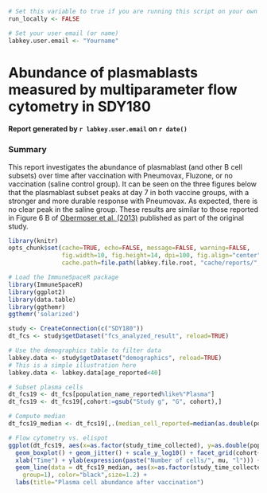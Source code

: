 ```r
# Set this variable to true if you are running this script on your own machine
run_locally <- FALSE
```

```r
# Set your user email (or name)
labkey.user.email <- "Yourname"
```

# Abundance of plasmablasts measured by multiparameter flow cytometry in SDY180
#### Report generated by `r labkey.user.email` on `r date()`

### Summary
This report investigates the abundance of plasmablast (and other B cell subsets) over time after vaccination with Pneumovax, Fluzone, or no vaccination (saline control group). 
It can be seen on the three figures below that the plasmablast subset peaks at day 7 in both vaccine groups, with a stronger and more durable response with Pneumovax. 
As expected, there is no clear peak in the saline group. These results are similar to those reported in Figure 6 B of <a href="http://www.ncbi.nlm.nih.gov/pmc/articles/PMC3681204/" target="_BLANK"> Obermoser et al. (2013)</a> published as part of the original study.


```r
library(knitr)
opts_chunk$set(cache=TRUE, echo=FALSE, message=FALSE, warning=FALSE,
               fig.width=10, fig.height=14, dpi=100, fig.align="center",
               cache.path=file.path(labkey.file.root, "cache/reports/", labkey.user.email))
```

```r
# Load the ImmuneSpaceR package
library(ImmuneSpaceR)
library(ggplot2)
library(data.table)
library(ggthemr)
ggthemr('solarized')
```


```r
study <- CreateConnection(c("SDY180"))
dt_fcs <- study$getDataset("fcs_analyzed_result", reload=TRUE)
```

```r
# Use the demographics table to filter data
labkey.data <- study$getDataset("demographics", reload=TRUE)
# This is a simple illustration here
labkey.data <- labkey.data[age_reported<40]
```

```r
# Subset plasma cells
dt_fcs19 <- dt_fcs[population_name_reported%like%"Plasma"]
dt_fcs19 <- dt_fcs19[,cohort:=gsub("Study g", "G", cohort),]
```

<!--{r subset_data, dependson="data-subset", cache.extra=list(data_input=digest::digest(labkey.data)), echo=FALSE}
## only use the selected subjets
#print(labkey.data)
#dt_fcs19 <- dt_fcs19[participant_id%in%labkey.data$participant_id]
#print(dt_fcs19)
```

{r data-summary, dependson="subset_data"}
-->
```r
# Compute median
dt_fcs19_median <- dt_fcs19[,.(median_cell_reported=median(as.double(population_cell_number)+1,na.rm=TRUE)),by=.(cohort,study_time_collected,population_name_reported)]
```


```r
# Flow cytometry vs. elispot
ggplot(dt_fcs19, aes(x=as.factor(study_time_collected), y=as.double(population_cell_number) + 1)) +
  geom_boxplot() + geom_jitter() + scale_y_log10() + facet_grid(cohort~population_name_reported, scale="free") +
  xlab("Time") + ylab(expression(paste("Number of cells/", mu, "l"))) +
  geom_line(data = dt_fcs19_median, aes(x=as.factor(study_time_collected), y=as.double(median_cell_reported),
    group=1), color="black",size=1.2) +
  labs(title="Plasma cell abundance after vaccination")
```

